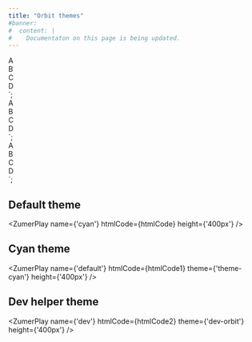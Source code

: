 ```yaml
---
title: "Orbit themes"
#banner: 
#  content: |
#    Documentaton on this page is being updated.
---
```




<!-- No configuration needed -->
<div class="bigbang">
  <div class="gravity-spot">
    <div class="orbit-2">
      <o-arc class="shrink-10 gap-2"></o-arc>
      <o-arc class="shrink-10 gap-2"></o-arc>
    </div>
    <div class="orbit-4">
        <div class="satellite">A</div>
        <div class="satellite">B</div>
        <div class="satellite">C</div>
        <div class="satellite">D</div>
    </div>
    <div class="orbit-6">
      <o-progress shape="arrow" value="67"></o-progress>
    </div>
    <div class="orbit-8 from-23">
      <div class="side"></div>
      <div class="side"></div>
      <div class="side"></div>
      <div class="side"></div>
      <div class="side"></div>
      <div class="side"></div>
      <div class="side"></div>
      <div class="side"></div>
    </div>
    <div class="orbit-8">
      <div class="vector"></div>
      <div class="vector"></div>
      <div class="vector"></div>
      <div class="vector"></div>
      <div class="vector"></div>
      <div class="vector"></div>
      <div class="vector"></div>
      <div class="vector"></div>
    </div>
</div>
`;

<div class="bigbang theme-cyan">
  <div class="gravity-spot">
    <div class="orbit-2">
      <o-arc class="shrink-10 gap-2"></o-arc>
      <o-arc class="shrink-10 gap-2"></o-arc>
    </div>
    <div class="orbit-4">
        <div class="satellite">A</div>
        <div class="satellite">B</div>
        <div class="satellite">C</div>
        <div class="satellite">D</div>
    </div>
    <div class="orbit-6">
      <o-progress shape="arrow" value="67"></o-progress>
    </div>
    <div class="orbit-8 from-23">
      <div class="side"></div>
      <div class="side"></div>
      <div class="side"></div>
      <div class="side"></div>
      <div class="side"></div>
      <div class="side"></div>
      <div class="side"></div>
      <div class="side"></div>
    </div>
    <div class="orbit-8">
      <div class="vector"></div>
      <div class="vector"></div>
      <div class="vector"></div>
      <div class="vector"></div>
      <div class="vector"></div>
      <div class="vector"></div>
      <div class="vector"></div>
      <div class="vector"></div>
    </div>
</div>
`;

<div class="bigbang dev-orbit">
  <div class="gravity-spot">
    <div class="orbit-2">
      <o-arc class="shrink-10 gap-2"></o-arc>
      <o-arc class="shrink-10 gap-2"></o-arc>
    </div>
    <div class="orbit-4">
        <div class="satellite">A</div>
        <div class="satellite">B</div>
        <div class="satellite">C</div>
        <div class="satellite">D</div>
    </div>
    <div class="orbit-6">
      <o-progress shape="arrow" value="67"></o-progress>
    </div>
    <div class="orbit-8 from-23">
      <div class="side"></div>
      <div class="side"></div>
      <div class="side"></div>
      <div class="side"></div>
      <div class="side"></div>
      <div class="side"></div>
      <div class="side"></div>
      <div class="side"></div>
    </div>
    <div class="orbit-8">
      <div class="vector"></div>
      <div class="vector"></div>
      <div class="vector"></div>
      <div class="vector"></div>
      <div class="vector"></div>
      <div class="vector"></div>
      <div class="vector"></div>
      <div class="vector"></div>
    </div>
</div>
`;


## Default theme

<ZumerPlay name={'cyan'}   htmlCode={htmlCode}  height={'400px'} />


## Cyan theme

<ZumerPlay name={'default'}   htmlCode={htmlCode1}  theme={'theme-cyan'} height={'400px'} />


## Dev helper theme

<ZumerPlay name={'dev'}   htmlCode={htmlCode2}  theme={'dev-orbit'} height={'400px'} />
